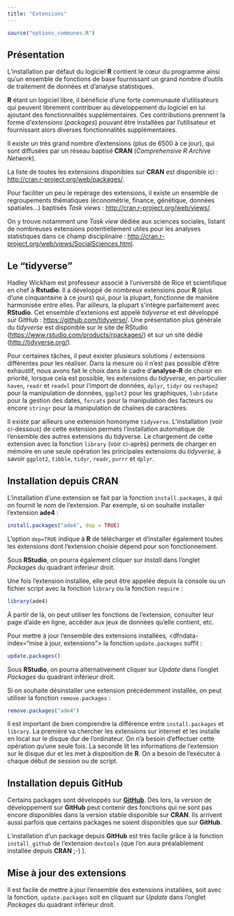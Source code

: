 ```yaml
---
title: "Extensions"
---
```


```r
source("options_communes.R")
```
## Présentation

L'installation par défaut du logiciel **R** contient le cœur du programme ainsi qu'un ensemble de fonctions
de base fournissant un grand nombre d'outils de traitement de données et d'analyse statistiques.

**R** étant un logiciel libre, il bénéficie d'une forte communauté d'utilisateurs qui peuvent librement
contribuer au développement du logiciel en lui ajoutant des fonctionnalités supplémentaires. Ces contributions
prennent la forme d'<dfn data-index="extension">extensions</dfn> 
(<dfn data-index="package" lang="en">packages</dfn>) pouvant être installées par l'utilisateur 
et fournissant alors diverses fonctionnalités supplémentaires.

Il existe un très grand nombre d'extensions (plus de 6500 à ce jour), qui sont diffusées par un réseau
baptisé **CRAN** 
(<dfn lang="en">Comprehensive R Archive Network</dfn><dfn data-index="CRAN"></dfn>).

La liste de toutes les extensions disponibles sur **CRAN** est disponible ici :
<http://cran.r-project.org/web/packages/>.

Pour faciliter un peu le repérage des extensions, il existe un ensemble de regroupements thématiques
(économétrie, finance, génétique, données spatiales...) baptisés 
<dfn data-index="task view" lang="en">Task views</dfn> :
<http://cran.r-project.org/web/views/>.

On y trouve notamment une *Task view* dédiée aux sciences sociales, listant de nombreuses extensions
potentiellement utiles pour les analyses statistiques dans ce champ disciplinaire :
<http://cran.r-project.org/web/views/SocialSciences.html>.

## Le <q>tidyverse</q>

Hadley Wickham est professeur associé à l'université de Rice et scientifique en chef 
à **Rstudio**. Il a développé de nombreux extensions pour **R** (plus d'une cinquantaine
à ce jours) qui, pour la plupart, fonctionne de manière harmonisée entre elles. Par ailleurs,
la plupart s'intègre parfaitement avec **RStudio**. Cet ensemble d'extenions est appelé 
<dfn>tidyverse</dfn> et est développé sur GitHub : <https://github.com/tidyverse/>. Une présentation 
plus générale du <dfn>tidyverse</dfn> est disponible sur le site de RStudio (<https://www.rstudio.com/products/rpackages/>) et sur un sité dédié (<http://tidyverse.org/>).

Pour certaines tâches, il peut exister plusieurs solutions / extensions différentes
pour les réaliser. Dans la mesure où il n'est pas possible d'être exhaustif, nous avons
fait le choix dans le cadre d'**analyse-R** de choisir en priorité, lorsque cela est possible,
les extensions du <dfn>tidyverse</dfn>, en particulier `haven`{.pkg}, `readr`{.pkg} et
`readxl`{.pkg} pour l'import de données, `dplyr`{.pkg}, `tidyr`{.pkg} ou `reshape2`{.pkg} 
pour la manipulation de données, `ggplot2`{.pkg} pour les graphiques, `lubridate`{.pkg}
pour la gestion des dates, `forcats`{.pkg} pour la manipulation des facteurs ou encore
`stringr`{.pkg} pour la manipulation de chaînes de caractères.

Il existe par ailleurs une extension homonyme `tidyverse`{.pkg}. L'installation (voir ci-dessous) de cette extension permets l'installation automatique de l'ensemble des autres extensions du <df>tidyverse</df>. Le 
chargement de cette extension avec la fonction `library`{data-pkg="base"} (voir ci-après) permets de charger en mémoire en une seule opération les principales extensions du <dfn>tidyverse</dfn>, à savoir `ggplot2`{.pkg}, `tibble`{.pkg}, `tidyr`{.pkg}, `readr`{.pkg}, `purrr`{.pkg} et `dplyr`{.pkg}.

## Installation depuis CRAN

L'installation d'une extension se fait par la fonction `install.packages`{data-pkg="utils"}, 
à qui on fournit le nom de l'extension. Par exemple, si on souhaite installer l'extension **ade4** :

```r
install.packages("ade4", dep = TRUE)
```

L'option `dep=TRUE` indique à **R** de télécharger et d'installer également toutes les extensions dont
l'extension choisie dépend pour son fonctionnement.

Sous **RStudio**, on pourra également cliquer sur *Install* dans l'onglet *Packages* du quadrant
inférieur droit.

Une fois l'extension installée, elle peut être appelée depuis la console ou un fichier script 
avec la fonction `library`{data-pkg="base"} ou la fonction 
`require`{data-pkg="base" data-rdoc="library"} :

```r
library(ade4)
```

À partir de là, on peut utiliser les fonctions de l'extension, consulter leur page d'aide en ligne, accéder
aux jeux de données qu'elle contient, etc.

Pour mettre à jour l'ensemble des extensions installées, 
<dfndata-index="mise à jour, extensions"></dfn>
la fonction `update.packages`{data-pkg="utils"} suffit :

```r
update.packages()
```

Sous **RStudio**, on pourra alternativement cliquer sur *Update* dans l'onglet *Packages* du quadrant
inférieur droit.


Si on souhaite désinstaller une extension précédemment installée, on peut utiliser la fonction
`remove.packages`{data-pkg="utils"} :

```r
remove.packages("ade4")
```

<div class="important">
Il est important de bien comprendre la différence entre `install.packages`{data-pkg="utils"} et 
`library`{data-pkg="base"}. La première va chercher les extensions sur internet et les installe 
en local sur le disque dur de l'ordinateur. On n'a besoin d'effectuer cette opération qu'une seule fois. 
La seconde lit les informations de l'extension sur le disque dur
et les met à disposition de **R**. On a besoin de l'exécuter à chaque début de session ou de script.
</div>

## Installation depuis GitHub

Certains packages sont développés sur [**GitHub**](https://github.com/). Dès lors, la version de
développement sur **GitHub** peut contenir des fonctions qui ne sont pas encore disponibles dans
la version stable disponible sur **CRAN**. Ils arrivent aussi parfois que certains packages ne soient
disponibles que sur **GitHub**.

L'installation d'un package depuis **GitHub** est très facile grâce à la fonction
`install_github`{data-pkg="devtools"} de l'extension `devtools`{.pkg}
(que l'on aura préalablement installée depuis **CRAN** ;-) ).

## Mise à jour des extensions

Il est facile de mettre à jour l'ensemble des extensions installées, 
soit avec la fonction, `update.packages`{data-pkg="utils"} soit en cliquant
sur *Update* dans l'onglet *Packages* du quadrant inférieur droit.

